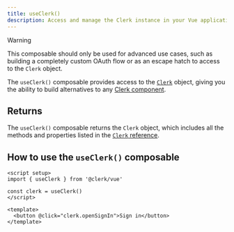 ```yaml
---
title: useClerk()
description: Access and manage the Clerk instance in your Vue application with Clerk's useClerk() composable.
---
```


> [!WARNING]
> This composable should only be used for advanced use cases, such as building a completely custom OAuth flow or as an escape hatch to access to the `Clerk` object.

The `useClerk()` composable provides access to the [`Clerk`](/docs/references/javascript/clerk/clerk) object, giving you the ability to build alternatives to any [Clerk component](/docs/components/overview).

## Returns

The `useClerk()` composable returns the `Clerk` object, which includes all the methods and properties listed in the [`Clerk` reference](/docs/references/javascript/clerk/clerk).

## How to use the `useClerk()` composable

```vue
<script setup>
import { useClerk } from '@clerk/vue'

const clerk = useClerk()
</script>

<template>
  <button @click="clerk.openSignIn">Sign in</button>
</template>
```
